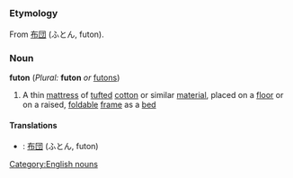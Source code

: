 =={{en}}==
===Etymology===
From {{ja}} [[布団]] (ふとん, futon).
===Noun===
'''futon''' (''Plural:'' '''futon''' ''or'' [[futons]])
#A thin [[mattress]] of [[tuft]]ed [[cotton]] or similar [[material]], placed on a [[floor]] or on a raised, [[foldable]] [[frame]] as a [[bed]]
====Translations====
*{{ja}}: [[布団]] (ふとん, futon)
[[Category:English nouns]]